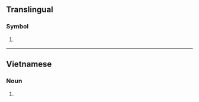 {{also|.lk|lk.}}
==Translingual==

===Symbol===
{{mul-symbol}}

# {{ISO 3166|1|2|Sri Lanka}}
#: {{syn|mul|LKA|qq1={{w|ISO 3166-1 alpha-3|alpha-3}}}}

{{c|mul|Sri Lanka}}

----

==Vietnamese==

===Noun===
{{vi-noun}}

# {{initialism of|vi|liên khúc||medley}}